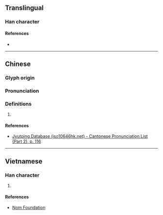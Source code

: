 {{character info/new}}
==Translingual==

===Han character===
{{Han char|rn=64|rad=手|as=09|sn=12|four=50021|canj=QYRN|ids=⿰扌亭}}

====References====
* {{Han ref|kx=0443.240|dkj=12382|dj=0794.240|hdz=31922.100|uh=63E8|ud=25576|bh=D957|bd=55639}}

----

==Chinese==
{{zh-forms}}

===Glyph origin===
{{Han etym}}

===Pronunciation===
{{zh-pron
|m=chén
|c=caang4
|mc=y
|oc=y
|cat=
}}

===Definitions===
{{zh-hanzi}}

# {{rfdef|lang=zh}}

====References====
* [http://www.iso10646hk.net/jp/document/download.jsp Jyutping Database (iso10646hk.net) - Cantonese Pronunciation List (Part 2), p. 116]

----

==Vietnamese==

===Han character===
{{vi-hantu|rs=手09|dừng}}

# {{defn|lang=vi|sort=手09}}

====References====
* [http://nomfoundation.org/common/nom_details.php?codepoint=63e8 Nom Foundation]